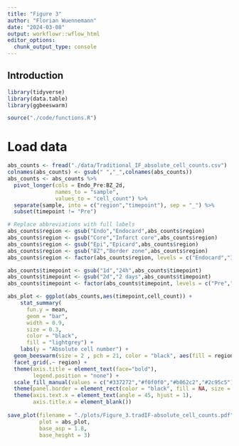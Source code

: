 ```yaml
---
title: "Figure 3"
author: "Florian Wuennemann"
date: "2024-03-08"
output: workflowr::wflow_html
editor_options:
  chunk_output_type: console
---
```


## Introduction

```r
library(tidyverse)
library(data.table)
library(ggbeeswarm)

source("./code/functions.R")
```

# Load data

```r
abs_counts <- fread("./data/Traditional_IF_absolute_cell_counts.csv")
colnames(abs_counts) <- gsub(" ","_",colnames(abs_counts))
abs_counts <- abs_counts %>%
  pivot_longer(cols = Endo_Pre:BZ_2d,
               names_to = "sample",
               values_to = "cell_count") %>%
  separate(sample, into = c("region","timepoint"), sep = "_") %>%
  subset(timepoint != "Pre")

# Replace abbreviations with full labels
abs_counts$region <- gsub("Endo","Endocard",abs_counts$region)
abs_counts$region <- gsub("Core","Infarct core",abs_counts$region)
abs_counts$region <- gsub("Epi","Epicard",abs_counts$region)
abs_counts$region <- gsub("BZ","Border zone",abs_counts$region)
abs_counts$region <- factor(abs_counts$region, levels = c("Endocard","Infarct core","Epicard","Border zone"))

abs_counts$timepoint <- gsub("1d","24h",abs_counts$timepoint)
abs_counts$timepoint <- gsub("2d","2 days",abs_counts$timepoint)
abs_counts$timepoint <- factor(abs_counts$timepoint, levels = c("Pre","4h","24h","2 days"))

abs_plot <- ggplot(abs_counts,aes(timepoint,cell_count)) +
    stat_summary(
      fun.y = mean,
      geom = "bar",
      width = 0.9,
      size = 0.3,
      color = "black",
      fill = "lightgrey") +
    labs(y = "Absolute cell number") +
  geom_beeswarm(size = 2 , pch = 21, color = "black", aes(fill = region)) +
  facet_grid(.~ region) +
  theme(axis.title = element_text(face="bold"),
        legend.position = "none") +
  scale_fill_manual(values = c("#337272","#f0f0f0","#b062c2","#2c95c5")) +
  theme(panel.border = element_rect(color = "black", fill = NA, size = 0.75)) +
  theme(axis.text.x = element_text(angle = 45, hjust = 1),
        axis.title.x = element_blank())
  
save_plot(filename = "./plots/Figure_3.tradIF-absolute_cell_counts.pdf",
          plot = abs_plot,
          base_asp = 1.8,
          base_height = 3)
```
